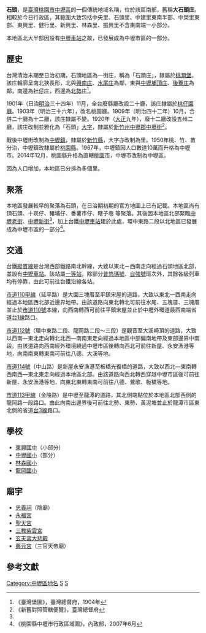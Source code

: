{{noteTA　
|1 = zh-cn:庄; zh-hk:庄; zh-tw:庄;
}}
'''石頭'''，是[[臺灣|臺灣]][[桃園市|桃園市]][[中壢區|中壢區]]的一個傳統地域名稱，位於該區南部，舊稱'''大石頭庄'''。相較於今日行政區，其範圍大致包括中央里、石頭里、中建里東南半部、中榮里東部、東興里、健行里、新興里、林森里、振興里不含東南端一小部分。

本地區北大半部因設有[[中壢車站|中壢車站]]之故，已發展成為中壢市區的一部分。

==歷史==
台灣清治末期至日治初期，石頭地區為一街庄，稱為「石頭庄」，隸屬於[[桃澗堡|桃澗堡]]。該庄輪廓呈南北狹長形，北與[[興南庄|興南庄]]、[[水尾_(桃園市中壢區)|水尾庄]]為鄰，東與[[中壢埔頂庄|中壢埔頂庄]]、[[後寮_(桃園市)|後藔庄]]為鄰，南邊為[[社子_(桃園市平鎮區)|社仔庄]]，西邊為[[北勢_(桃園市平鎮區)|北勢庄]]<ref name="臺灣堡圖">《臺灣堡圖》，臺灣總督府，1904年</ref>。

1901年（日治[[明治|明治]]三十四年）11月，全台廢縣廳改設二十廳，該庄隸屬於[[桃仔園廳|桃仔園廳]]。1903年（明治三十六年），改名桃園廳。1909年（明治四十二年）10月，合併二十廳為十二廳，該庄隸屬不變。1920年（[[大正|大正]]九年），廢十二廳改設五州二廳，該庄改制並雅化為「石頭」[[大字|大字]]，隸屬於[[新竹州|新竹州]][[中壢郡|中壢郡]][[中壢街|中壢街]]<ref>《新舊對照管轄便覽》，臺灣總督府</ref>。

戰後中壢街改制為[[中壢鎮|中壢鎮]]，隸屬於[[新竹縣|新竹縣]]，大字亦改制為里。1950年桃、竹、苗分治，中壢鎮改隸屬於[[桃園縣|桃園縣]]。1967年，中壢鎮因人口數達10萬而升格為中壢市。2014年12月，桃園縣升格為直轄[[桃園市|桃園市]]，中壢市改制為中壢區。

因為人口增加，本地區已分拆為多個里。

==聚落==
本地區發展較早的聚落為石頭，在日治期初期的官方地圖上已有記載。本地區尚有頂石頭、十崁仔、豬埔仔、番薯市仔、瞎子巷 等聚落。其後因本地區北部緊臨[[中壢老街|中壢老街]]、[[中壢新街|中壢新街]]<ref name="臺灣堡圖"/>，加上台鐵[[中壢車站|中壢車站]]建於此處，環中東路二段以北地區已發展成為中壢市區的一部分<ref>《桃園縣中壢市行政區域圖》，內政部，2007年6月</ref>。

==交通==
台鐵[[縱貫線_(北段)|縱貫線]]是台灣西部鐵路南北幹線，大致以東北－西南走向經過石頭地區北部，並設有[[中壢車站|中壢車站]]。該站屬[[一等站_(台鐵)|一等站]]，除部分[[普悠瑪號|普悠瑪號]]、[[自強號|自強號]]班次外，其餘各級列車均有停靠，由此可前往台鐵沿線各站。

[[市道110甲線|市道110甲線]]（延平路）是大園三塊厝至平鎮宋屋的道路，大致以東北—西南走向經過本地區西北部近邊界地帶。由該道路向東北轉北可前往水尾、五塊厝、三塊厝並止於[[市道110號|市道110號]]本線，向西南轉西可前往平鎮宋屋並止於中壢外環道最西南端省道[[台1線|台1線]]路口。

[[市道112號|市道112號]]（環中東路二段、龍岡路二段～三段）是觀音至大溪崎頂的道路，大致以西南—東北走向轉北北西—南南東走向經過本地區中部偏南地帶及東部邊界中南段。由該道路向西南經外環境繞過中壢市區後轉向西北可前往新屋、永安漁港等地，向南南東轉東南可前往八德、大溪等地。

[[市道114號|市道114號]]（中山路）是新屋永安漁港至板橋光復橋的道路，大致以西北—東南轉西南西—東北東走向經過本地區北部。由該道路向西北轉西穿越中壢市區後可前往新屋、永安漁港等地，向東北東轉東南可前往八德、鶯歌、板橋等地。

[[市道113甲線|市道113甲線]]（金陵路）是中壢至龍潭的道路，其北側端點位於本地區北部西側的龍岡路一段路口。由此向南出邊界後可前往北勢、東勢、黃泥塘並止於龍潭市區東北側的省道[[台3線|台3線]]路口。

==學校==
*[[東興國中|東興國中]]（小部分）
*[[中壢國小|中壢國小]]（部分）
*[[林森國小|林森國小]]
*[[龍岡國小|龍岡國小]]

==廟宇==
*[[忠義祠_(平鎮)|忠義祠]]（陰廟）
*[[永福宮|永福宮]]
*[[聖天宮|聖天宮]]
*[[三教紫雲宮|三教紫雲宮]]
*[[玄天宮大悲殿|玄天宮大悲殿]]
*[[興元宮|興元宮]]（三官天帝廟）

==參考文獻==
{{reflist}}

{{中壢郡}}

[[Category:中壢區地名|Category:中壢區地名]]
[[Category:桃澗堡|S]]
[[Category:中壢郡大字|S]]